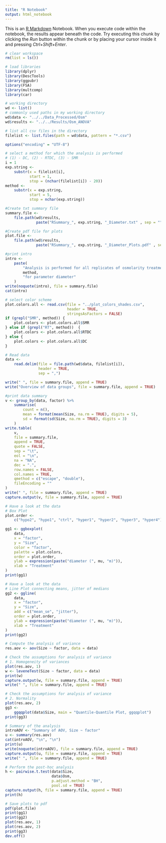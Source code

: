 ---
title: "R Notebook"
output: html_notebook
---

This is an [R Markdown](http://rmarkdown.rstudio.com) Notebook. When you execute code within the notebook, the results appear beneath the code.
Try executing this chunk by clicking the *Run* button within the chunk or by placing your cursor inside it and pressing *Ctrl+Shift+Enter*.

```{r}
# clear workspace
rm(list = ls())

# load libraries
library(dplyr)
library(DescTools)
library(ggpubr)
library(FSA)
library(multcomp)
library(car)

# working directory
wd <- list()
# commonly used paths in my working directory
wd$data <- "../../Data_Processed/Osm"
wd$results <- "../../Results/Osm_ANOVA"

# list all csv files in the directory
filelist <- list.files(path = wd$data, pattern = "*.csv")

options("encoding" = "UTF-8")
```

```{r}
# select a method for which the analysis is performed
# (1) - DC, (2) - RTDC, (3) - SMR
i = 1
exp.string <-
    substr(x = filelist[i],
           start = 1,
           stop = (nchar(filelist[i]) - 20))
method <-
    substr(x = exp.string,
           start = 5,
           stop = nchar(exp.string))

#Create txt summary file
summary.file <-
    file.path(wd$results,
              paste("RSummary_", exp.string, "_Diameter.txt" , sep = ""))

#Create pdf file for plots
plot.file <-
    file.path(wd$results,
              paste("RSummary_", exp.string, "_Diameter_Plots.pdf" , sep = ""))

#print intro
intro <-
    paste(
        "Analysis is performed for all replicates of osmolarity treatments measured with",
        method,
        "for parameter diameter"
    )
write(noquote(intro), file = summary.file)
cat(intro)

# select color scheme
plot.colors.all <- read.csv(file = "../plot_colors_shades.csv",
                            header = TRUE,
                            stringsAsFactors = FALSE)
if (grepl("SMR", method)) {
    plot.colors <- plot.colors.all$SMR
} else if (grepl("RT", method))  {
    plot.colors <- plot.colors.all$RTDC
} else {
    plot.colors <- plot.colors.all$DC
}
```

```{r}
# Read data
data <-
    read.delim(file = file.path(wd$data, filelist[i]),
               header = TRUE,
               sep = ",")

write(" ", file = summary.file, append = TRUE)
write("Overview of data groups", file = summary.file, append = TRUE)

#print data summary
v <- group_by(data, factor) %>%
    summarise(
        count = n(),
        mean = format(mean(Size, na.rm = TRUE), digits = 5),
        sd = format(sd(Size, na.rm = TRUE), digits = 3)
    )
write.table(
    v,
    file = summary.file,
    append = TRUE,
    quote = FALSE,
    sep = "\t",
    eol = "\n",
    na = "NA",
    dec = ".",
    row.names = FALSE,
    col.names = TRUE,
    qmethod = c("escape", "double"),
    fileEncoding = ""
)
write(" ", file = summary.file, append = TRUE)
capture.output(v, file = summary.file, append = TRUE)

```


```{r}
# Have a look at the data
# Box Plot
plot.order <-
    c("hypo2", "hypo1", "ctrl", "hyper1", "hyper2", "hyper3", "hyper4")

gg1 <- ggboxplot(
    data,
    x = "factor",
    y = "Size",
    color = "factor",
    palette = plot.colors,
    order = plot.order,
    ylab = expression(paste("diameter (", mu, "m)")),
    xlab = "Treatment"
)
print(gg1)
```

```{r}
# Have a look at the data
# Line Plot connecting means, jitter of medians
gg2 <- ggline(
    data,
    x = "factor",
    y = "Size",
    add = c("mean_se", "jitter"),
    order = plot.order,
    ylab = expression(paste("diameter (", mu, "m)")),
    xlab = "Treatment"
)
print(gg2)
```

```{r}
# Compute the analysis of variance
res.aov <- aov(Size ~ factor, data = data)

# Check the assumptions for analysis of variance
# 1. Homogeneity of variances
plot(res.aov, 1)
w <- leveneTest(Size ~ factor, data = data)
print(w)
capture.output(w, file = summary.file, append = TRUE)
write(" ", file = summary.file, append = TRUE)
```

```{r}
# Check the assumptions for analysis of variance
# 2. Normality
plot(res.aov, 2)
gg3 <-
    ggqqplot(data$Size, main = "Quantile-Quantile Plot, ggqqplot")
print(gg3)

```

```{r}
# Summary of the analysis
introAOV <- "Summary of AOV, Size ~ factor"
u <- summary(res.aov)
cat(introAOV, "\n", "\n")
print(u)
write(noquote(introAOV), file = summary.file, append = TRUE)
capture.output(u, file = summary.file, append = TRUE)
write(" ", file = summary.file, append = TRUE)
```

```{r}
# Perform the post-hoc analysis
h <- pairwise.t.test(data$Size,
                     data$Osm,
                     p.adjust.method = "BH",
                     pool.sd = TRUE)
capture.output(h, file = summary.file, append = TRUE)
print(h)
```

```{r}
# Save plots to pdf
pdf(plot.file)
print(gg1)
print(gg2)
plot(res.aov, 1)
plot(res.aov, 2)
print(gg3)
dev.off()
```
